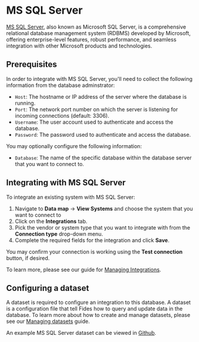 
# MS SQL Server
[MS SQL Server](https://www.microsoft.com/en-us/sql-server/), also known as Microsoft SQL Server, is a comprehensive relational database management system (RDBMS) developed by Microsoft, offering enterprise-level features, robust performance, and seamless integration with other Microsoft products and technologies.

## Prerequisites
In order to integrate with MS SQL Server, you'll need to collect the following information from the database adminstrator:

- `Host`: The hostname or IP address of the server where the database is running.
- `Port`: The network port number on which the server is listening for incoming connections (default: 3306).
- `Username`: The user account used to authenticate and access the database.
- `Password`: The password used to authenticate and access the database.

You may optionally configure the following information:
- `Database`: The name of the specific database within the database server that you want to connect to.


## Integrating with MS SQL Server
To integrate an existing system with MS SQL Server: 

1. Navigate to **Data map** → **View Systems** and choose the system that you want to connect to
2. Click on the **Integrations** tab.
3. Pick the vendor or system type that you want to integrate with from the **Connection type** drop-down menu.
4. Complete the required fields for the integration and click **Save**. 

You may confirm your connection is working using the **Test connection** button, if desired.

To learn more, please see our guide for [Managing Integrations](/docs/user-guides/integrations/manage-integrations).

## Configuring a dataset
A dataset is required to configure an integration to this database. A dataset is a configuration file that tell Fides how to query and update data in the database. To learn more about how to create and manage datasets, please see our [Managing datasets](/docs/user-guides/datasets) guide.

An example MS SQL Server dataset can be viewed in [Github](https://github.com/ethyca/fides/blob/main/data/dataset/mssql_example_test_dataset.yml).




